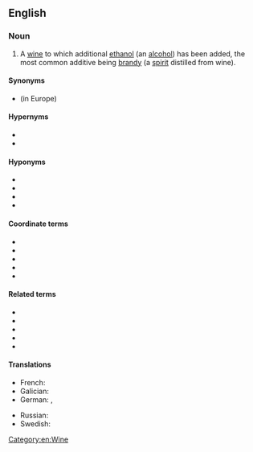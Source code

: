 ==English==
{{wikipedia|lang=en}}

===Noun===
{{en-noun|~}}

# A [[wine]] to which additional [[ethanol]] (an [[alcohol]]) has been added, the most common additive being [[brandy]] (a [[spirit]] distilled from wine).

====Synonyms====
* {{l|en|liqueur wine}} (in Europe)

====Hypernyms====
* {{l|en|dessert wine}}
* {{l|en|wine}}

====Hyponyms====
{{top2}}
* {{l|en|marsala}}
* {{l|en|madeira}}
* {{l|en|port}}
* {{l|en|sherry}}
{{bottom}}

====Coordinate terms====
{{top2}}
* {{l|en|brandy}}
* {{l|en|distilled wine}}
* {{l|en|champagne}}
* {{l|en|sparkling wine}}
* {{l|en|liqueur}}
{{bottom}}

====Related terms====
{{rel-top}}
* {{l|en|bum wine}}
* {{l|en|wino wine}}
* {{l|en|distilled wine}}
* {{l|en|liqueur wine}} 
* {{l|en|sparkling wine}}
{{rel-bottom}}

====Translations====
{{trans-top|wine with distilled beverage added}}
* French: {{t|fr|vin muté|m}}
* Galician: {{t+|gl|viño xeneroso|m}}
* German: {{t|de|verstärkter Wein|m}}, {{t+|de|Likörwein|m}}
{{trans-mid}}
* Russian: {{t+|ru|креплёное вино́|n}}
* Swedish: {{t|sv|starkvin|n}}
{{trans-bottom}}

[[Category:en:Wine]]